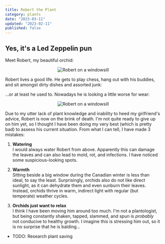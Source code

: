 ```yaml
---
title: Robert the Plant
category: plants
date: "2023-03-11"
updated: "2023-02-11"
published: false
---
```


## Yes, it's a Led Zeppelin pun

Meet Robert, my beautiful orchid:

<Center>
  <Image
    src="/images/robert-window.webp"
    alt="Robert on a windowsill"
    width={1406}
    height={800}
  />
</Center>

Robert lives a good life. He gets to play chess, hang out with his buddies, and sit amongst dirty dishes and assorted junk:

<Center>
  <Stack
    images={[
      {
        src: "/images/robert-chess.webp",
        alt: "Robert on a windowsill",
        width: 800,
        height: 1067,
      },
      {
        src: "/images/robert-money.webp",
        alt: "Robert beside a money tree",
        width: 800,
        height: 1067,
      },
      {
        src: "/images/robert-table.webp",
        alt: "Robert sitting on the table",
        width: 800,
        height: 1067,
      },
    ]}
  />
</Center>

...or at least he used to. Nowadays he is looking a little worse for wear:

<Center>
  <Image
    src="/images/robert-dying.webp"
    alt="Robert on a windowsill"
    width={800}
    height={1200}
  />
</Center>

Due to my utter lack of plant knowledge and inability to heed my girlfriend's advice, Robert is now on the brink of death. I'm not quite ready to give up on him yet, so I thought I have been doing my very best (which is pretty bad) to assess his current situation. From what I can tell, I have made 3 mistakes:

1. **Watering**  
   I would always water Robert from above. Apparently this can damage the leaves and can also lead to mold, rot, and infections. I have noticed some suspicious-looking spots.

<Center>
  <Stack
    images={[
      {
        src: "/images/robert-roots-1.webp",
        alt: "robert root rot",
        width: 1200 / 2,
        height: 800 / 2,
      },
      {
        src: "/images/robert-roots-2.webp",
        alt: "robert root rot",
        width: 1200 / 2,
        height: 800 / 2,
      },
    ]}
  />
</Center>

2. **Warmth**  
   Sitting beside a big window during the Canadian winter is less than ideal, to say the least. Surprisingly, orchids also do not like direct sunlight, as it can dehydrate them and even sunburn their leaves. Instead, orchids thrive in warm, indirect light with regular (but temperate) weather cycles.

3. **Orchids just want to relax**  
   I think I have been moving him around too much. I'm not a plantologist, but being constantly shaken, tapped, slammed, and spun is _probably_ not conducive to healthy growth. I imagine this is stressing him out, so it is no surprise that he is balding...

- TODO: Research plant saving
